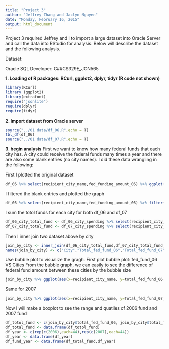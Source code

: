 ```yaml
---
title: "Project 3"
author: "Jeffrey Zhang and Jaclyn Nguyen"
date: "Monday, February 16, 2015"
output: html_document
---
```


Project 3 required Jeffrey and I to import a large dataset into Oracle Server and call the data into RStudio for analysis. Below will describe the dataset and the following analysis. 

Dataset: 

Oracle SQL Developer: C##CS329E_JCN565

__1. Loading of R packages: RCurl, ggplot2, dplyr, tidyr (R code not shown)__

```r
library(RCurl)
library (ggplot2)
library(extrafont)
require("jsonlite")
require(dplyr)
require(tidyr)
```

__2. Import dataset from Oracle server__
```r
source("../01 data/df_06.R",echo = T)
tbl_df(df_06)
source("../01 data/df_07.R",echo = T)

```
__3. begin analysis__
First we want to know how many federal funds that each city has. A city could receive the federal funds many times a year and there are also some blank entries (no city names). I did these data wrangling in the following: 

First I plotted the original dataset
```r
df_06 %>% select(recipient_city_name,fed_funding_amount_06) %>% ggplot(aes(x=recipient_city_name, y=fed_funding_amount_06,color=recipient_city_name))  + geom_point() + theme(axis.text.x = element_text(angle = 90, hjust = 1))
```

I filtered the blank entries and plotted the graph

```r
df_06 %>% select(recipient_city_name,fed_funding_amount_06) %>% filter(recipient_city_name != "") %>% ggplot(aes(x=recipient_city_name, y=fed_funding_amount_06,color=recipient_city_name))  + geom_point() + theme(axis.text.x = element_text(angle = 90, hjust = 1)) 
```

I sum the totol funds for each city for both df_06 and df_07
```r
df_06_city_total_fund <- df_06_city_spending %>% select(recipient_city_name) %>% group_by(recipient_city_name) %>% summarize(total_spending = sum(df_06$fed_funding_amount_06)) 
df_07_city_total_fund <- df_07_city_spending %>% select(recipient_city_name) %>% group_by(recipient_city_name) %>% summarize(total_spending = sum(df_07$fed_funding_amount_07)) 
```

Then I inner join two dataset above by city
```r
join_by_city <- inner_join(df_06_city_total_fund,df_07_city_total_fund,by = "recipient_city_name")
names(join_by_city) <- c("City","Total_fed_fund_06","Total_fed_fund_07")
```

Use bubble plot to visualize the gragh. First plot bubble plot: fed_fund_06 VS Cities
From the bubble graph, we can easily to see the difference of federal fund amount between these cities by the bubble size
```r
join_by_city %>% ggplot(aes(x=recipient_city_name, y=total_fed_fund_06, size = total_fed_fund_06,color=total_fed_fund_06)) + geom_point() + theme(axis.text.x=element_text(angle=90, size=20, vjust=0.5)) + theme(axis.text.x=element_text(size=10, face="bold", vjust=1)) + theme(axis.title.x=element_text(color="forestgreen", vjust=0.35),axis.title.y=element_text(color="cadetblue", vjust=0.35)) + labs(title="Fed_fund_06 VS Cities",y="Total_fund",x="City")
```

Same for 2007
```r
join_by_city %>% ggplot(aes(x=recipient_city_name, y=Total_fed_fund_07, size = Total_fed_fund_07,color=Total_fed_fund_07)) + geom_point() + theme(axis.text.x=element_text(angle=90, size=20, vjust=0.5)) + theme(axis.text.x=element_text(size=10, face="bold", vjust=1)) + theme(axis.title.x=element_text(color="forestgreen", vjust=0.35),axis.title.y=element_text(color="cadetblue", vjust=0.35)) + labs(title="Fed_fund_07 VS Cities",y="Total_fund",x="City")
```

Now I will make a boxplot to see the range and quatiles of 2006 fund and 2007 fund 
```r
df_totol_fund <- c(join_by_city$total_fed_fund_06, join_by_city$total_fed_fund_07)
df_total_fund <- data.frame(df_totol_fund)
df_year <- c(rep(c(2006),each=44),rep(c(2007),each=44))
df_year <- data.frame(df_year)
df_fund_year <- data.frame(df_total_fund,df_year)

```
